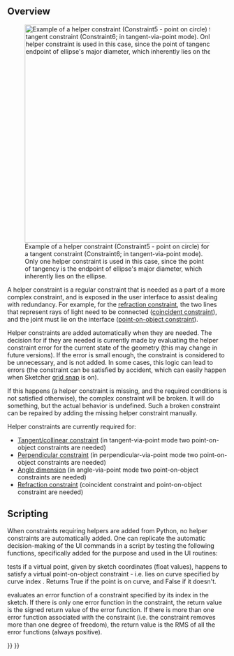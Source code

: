 <languages/>

==Overview==

[[Image:Sketcher_helper_constraint_example1.png|thumb|500px|Example of a helper constraint (Constraint5 - point on circle) for a tangent constraint (Constraint6; in tangent-via-point mode). Only one helper constraint is used in this case, since the point of tangency is the endpoint of ellipse's major diameter, which inherently lies on the ellipse.]]

A helper constraint is a regular constraint that is needed as a part of a more complex constraint, and is exposed in the user interface to assist dealing with redundancy. For example, for the [[Sketcher ConstrainSnellsLaw|refraction constraint]], the two lines that represent rays of light need to be connected ([[Sketcher ConstrainCoincident|coincident constraint]]), and the joint must lie on the interface ([[Sketcher_ConstrainPointOnObject|point-on-object constraint]]). 

Helper constraints are added automatically when they are needed. The decision for if they are needed is currently made by evaluating the helper constraint error for the current state of the geometry (this may change in future versions). If the error is small enough, the constraint is considered to be unnecessary, and is not added. In some cases, this logic can lead to errors (the constraint can be satisfied by accident, which can easily happen when Sketcher [[Sketcher_Grid|grid snap]] is on). 

If this happens (a helper constraint is missing, and the required conditions is not satisfied otherwise), the complex constraint will be broken. It will do something, but the actual behavior is undefined. Such a broken constraint can be repaired by adding the missing helper constraint manually.

Helper constraints are currently required for:
* [[Sketcher_ConstrainTangent|Tangent/collinear constraint]] (in tangent-via-point mode two point-on-object constraints are needed)
* [[Sketcher_ConstrainPerpendicular|Perpendicular constraint]] (in perpendicular-via-point mode two point-on-object constraints are needed)
* [[Sketcher_ConstrainAngle|Angle dimension]] (in angle-via-point mode two point-on-object constraints are needed)
* [[Sketcher_ConstrainSnellsLaw|Refraction constraint]] (coincident constraint and point-on-object constraint are needed)

==Scripting==

When constraints requiring helpers are added from Python, no helper constraints are automatically added. One can replicate the automatic decision-making of the UI commands in a script by testing the following functions, specifically added for the purpose and used in the UI routines:

{{Code|code=
Sketch.isPointOnCurve(icurve,x,y)
}}

{{Incode|isPointOnCurve}} tests if a virtual point, given by sketch coordinates {{Incode|x,y}} (float values), happens to satisfy a virtual point-on-object constraint - i.e. lies on curve specified by curve index {{Incode|icurve}}. Returns True if the point is on curve, and False if it doesn't.

{{Code|code=
Sketch.calculateConstraintError(iconstr)
}}

{{Incode|calculateConstraintError}} evaluates an error function of a constraint specified by its index {{Incode|iconstr}} in the sketch. If there is only one error function in the constraint, the return value is the signed return value of the error function. If there is more than one error function associated with the constraint (i.e. the constraint removes more than one degree of freedom), the return value is the RMS of all the error functions (always positive).


{{Sketcher_Tools_navi{{#translation:}}}}
{{Userdocnavi{{#translation:}}}}